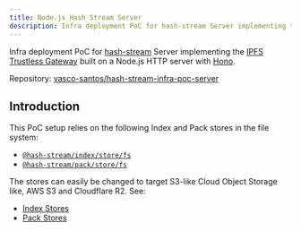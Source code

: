 ```yaml
---
title: Node.js Hash Stream Server
description: Infra deployment PoC for hash-stream Server implementing the IPFS Trustless Gateway built on a Node.js HTTP server with Hono.
---
```


Infra deployment PoC for [hash-stream] Server implementing the [IPFS Trustless Gateway](https://specs.ipfs.tech/http-gateways/trustless-gateway/) built on a Node.js HTTP server with [Hono](https://hono.dev/).

Repository: [vasco-santos/hash-stream-infra-poc-server](https://github.com/vasco-santos/hash-stream-infra-poc-server)

## Introduction

This PoC setup relies on the following Index and Pack stores in the file system:

- [`@hash-stream/index/store/fs`](https://github.com/vasco-santos/hash-stream/blob/main/packages/index/src/store/fs.js)
- [`@hash-stream/pack/store/fs`](https://github.com/vasco-santos/hash-stream/blob/main/packages/pack/src/store/fs.js)

The stores can easily be changed to target S3-like Cloud Object Storage like, AWS S3 and Cloudflare R2. See:

- [Index Stores](https://github.com/vasco-santos/hash-stream/tree/main/packages/index#stores)
- [Pack Stores](https://github.com/vasco-santos/hash-stream/tree/main/packages/pack#stores)

[hash-stream]: https://github.com/vasco-santos/hash-stream
